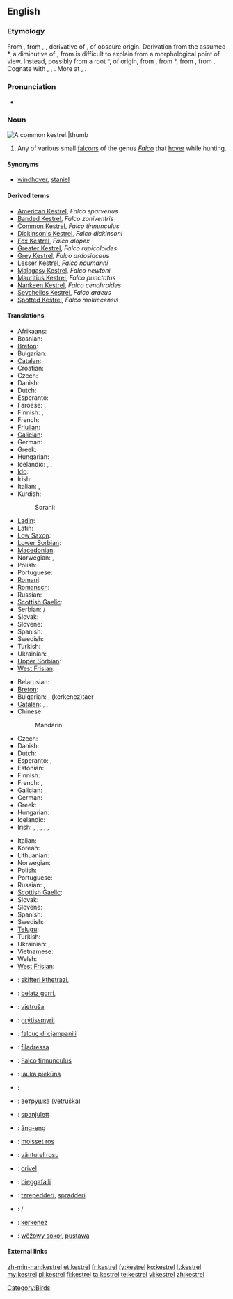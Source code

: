 ==English==

===Etymology===
From {{etyl|enm}} {{term|castrel||staniel, bird of prey|lang=enm}}, from {{etyl|frm}} {{term|cresserelle|lang=frm}}, {{term|crecerelle||bird of prey|lang=frm}}, derivative of {{term|crecelle||rattle, wooden reel|lang=frm}}, of obscure origin. Derivation from the assumed {{etyl|VL.|-}} *{{term||crepicella, *crepitacillum|lang=la}}, a diminutive of {{term|crepitaculum|crepitāculum|lang=la}}, from {{term|crepitare|crepitāre|to crackle|lang=la}} is difficult to explain from a morphological point of view. Instead, possibly from a root *{{term||krek-, *krak-|to crack, rattle, creak, emit a bird cry|lang=frm}}, of {{etyl|gem}} origin, from {{etyl|dum}} {{term|craken|crāken|to creak, crack|lang=dum}}, from {{odt}} *{{term||krakōn|to crack, creak, emit a cry|lang=odt}}, from {{proto|Germanic|krakōjanan|to emit a cry, shout|lang=en}}, from {{proto|Indo-European|gArg-|to shout|lang=en}}. Cognate with {{goh}} {{term|krahhon|krahhōn|to make a sound, crash|lang=goh}}, {{ang}} {{term|cracian||to resound|lang=ang}}, {{frm}} {{term|craquer||to emit a repeated cry|tr=used of birds|lang=fr}}. More at {{l|en|creak}}, {{l|en|crack}}.

===Pronunciation===
* {{IPA|/ˈkɛstrəl/}}

===Noun===
[[Image:Common Kestrel 1.jpg|A common '''kestrel'''.|thumb]]
{{en-noun}}

# Any of various small [[falcon]]s of the genus ''[[Falco]]'' that [[hover]] while hunting.

====Synonyms====
* {{sense|common kestrel}} [[windhover]], [[staniel]]

====Derived terms====
* [[American Kestrel]], ''Falco sparverius''
* [[Banded Kestrel]], ''Falco zoniventris''
* [[Common Kestrel]], ''Falco tinnunculus''
* [[Dickinson's Kestrel]], ''Falco dickinsoni''
* [[Fox Kestrel]], ''Falco alopex''
* [[Greater Kestrel]], ''Falco rupicoloides''
* [[Grey Kestrel]], ''Falco ardosiaceus''
* [[Lesser Kestrel]], ''Falco naumanni''
* [[Malagasy Kestrel]], ''Falco newtoni''
* [[Mauritius Kestrel]], ''Falco punctatus''
* [[Nankeen Kestrel]], ''Falco cenchroides''
* [[Seychelles Kestrel]], ''Falco araeus''
* [[Spotted Kestrel]], ''Falco moluccensis''

====Translations====
{{trans-top|any small falcon of genus ''Falco''}}
* [[Afrikaans]]: {{t-|af|valk|xs=Afrikaans}}
* Bosnian: {{t-|bs|sokol|m}}
* [[Breton]]: {{t-|br|falc'hun|xs=Breton}}
* Bulgarian: {{t+|bg|сокол|m}}
* [[Catalan]]: {{t-|ca|falcó|m}}
* Croatian: {{t-|hr|sokol|m}}
* Czech: {{t-|cs|poštolka|f}}
* Danish: {{t-|da|falk|c}}
* Dutch: {{t+|nl|valk|m}}
* Esperanto: {{t-|eo|falko|xs=Esperanto}}
* Faroese: {{t-|fo|falkur|m|xs=Faroese}}, {{t-|fo|smyril|m|xs=Faroese}}
* Finnish: {{t-|fi|jalohaukka}}, {{t+|fi|haukka}}
* French: {{t+|fr|faucon|m}}
* [[Friulian]]: {{tø|fur|falcon|m|xs=Friulian}}
* [[Galician]]: {{t-|gl|falcón|m|xs=Galician}}
* German: {{t+|de|Falke|m}}
* Greek: {{t|el|κιρκινέζι|n|tr=kirkινéζι}}
* Hungarian: {{t-|hu|vércse}}
* Icelandic: {{t+|is|fálki|m}}, {{t+|is|haukur}}, {{t+|is|valur}}
* [[Ido]]: {{t+|io|falkono|xs=Ido}}
* Irish: {{t+|ga|pocaire gaoithe|m|xs=Irish}}
* Italian: {{t+|it|falco|m}}, {{t-|it|falcone|m}}
* Kurdish:
*: Sorani: {{t-|ku|شاهین|tr=shAheen|sc=Arab}}
{{trans-mid}}
* [[Ladin]]: {{tø|lld|falcon|m|xs=Ladin}}
* Latin: {{t-|la|falco|m}}
* [[Low Saxon]]: {{t-|nds|Falk|m|xs=Low Saxon}}
* [[Lower Sorbian]]: {{tø|dsb|sokoł|m|xs=Lower Sorbian}}
* [[Macedonian]]: {{t-|mk|сокол|m|tr=sokol}}
* Norwegian: {{t-|no|falk}}, {{t+|no|hauk}}
* Polish: {{t+|pl|sokół|m}}
* Portuguese: {{t+|pt|falcão|m}}
* [[Romani]]: {{tø|rom|falkono|m|xs=Romani}}
* [[Romansch]]: {{t|rm|falcun|m|xs=Romansch}}
* Russian: {{t+|ru|пустельга|tr=pustel'gá}}
* [[Scottish Gaelic]]: {{t-|gd|speireag ruadh|f|xs=Scottish Gaelic}}
* Serbian: {{t-|sr|соко|sc=Cyrl}}/{{t-|sr|soko|m}}
* Slovak: {{t-|sk|sokol|m}}
* Slovene: {{t+|sl|sokol|f}}
* Spanish: {{t+|es|halcón|m}},
* Swedish: {{t+|sv|falk|c}}
* Turkish: {{t+|tr|kerkenez}}
* Ukrainian: {{t-|uk|сокіл|m|tr=sokil|xs=Ukrainian}}, {{t-|uk|сапсан|m|tr=sapsan|xs=Ukrainian}}
* [[Upper Sorbian]]: {{t-|hsb|sokoł|m|xs=Upper Sorbian}}
* [[West Frisian]]: {{t-|fy|falk|m|xs=West Frisian}}
{{trans-bottom}}

{{trans-top|''Falco tinnunculus''}}
* Belarusian: {{t|be|звычайнага пустальга|xs=Belarusian}}
* [[Breton]]: {{t|br|falc’hun logotaer|xs=Breton}}
* Bulgarian: {{t|bg|черношипа ветрушка|tr=černošipa vetruška}}, {{t|bg|керкенез}} (kerkenez)taer
* [[Catalan]]: {{t|ca|xoriguer|m}}, {{t|ca|xoriguer gros|m}}, {{t|ca|xoriguer comú|m}}
* Chinese:
*: Mandarin: {{t|cmn|一种鹰|sc=Hani}}
* Czech: {{t-|cs|poštolka obecná|f}}
* Danish: {{t|da|tårnfalk}}
* Dutch: {{t+|nl|torenvalk|m}}
* Esperanto: {{t|eo|turfalko|xs=Esperanto}}, {{t|eo|kestrelo|xs=Esperanto}}
* Estonian: {{t|et|tuuletallaja}}
* Finnish: {{t-|fi|tuulihaukka}}
* French: {{t|fr|faucon crécerelle|m}}, {{t+|fr|crécerelle|f}}
* [[Galician]]: {{t|gl|lagarteiro|xs=Galician}}, {{t|gl|peneireiro|xs=Galician}}
* German: {{t+|de|Turmfalke|m}}
* Greek: {{t|el|βραχοκιρκίνεζο|n|tr=brachokirkínezo}}
* Hungarian: {{t+|hu|vörös vércse}}
* Icelandic: {{t+|is|turnfálki}}
* Irish: {{t-|ga|bod gaoithe|m|xs=Irish}}, {{t-|ga|bodaire gaoithe|m|xs=Irish}}, {{t+|ga|pocaire gaoithe|m|xs=Irish}}, {{t-|ga|pocaire gaoithe coiteann|m|xs=Irish}}, {{t+|ga|seabhac buí|m|xs=Irish}}, {{t-|ga|seabhac gaoithe|m|xs=Irish}}
{{trans-mid}}
* Italian: {{t-|it|gheppio|m}}
* Korean: {{t-|ko|황조롱이|tr=hwangjorongi|sc=Hang}}
* Lithuanian: {{t+|lt|pelėsakalis|xs=Lithuanian}}
* Norwegian: {{t|no|tårnfalk}}
* Polish: {{t+|pl|pustułka|f}}
* Portuguese: {{t|pt|peneireiro-vulgar|m}}
* Russian: {{t|ru|пустельга обыкновенная|f|tr=pust'el'gá obyknov'énnaja}}, {{t+|ru|пустельга|f|tr=pust'el'gá}}
* [[Scottish Gaelic]]: {{t-|gd|clamhan ruadh|m|xs=Scottish Gaelic}}
* Slovak: {{t|sk|sokol myšiar}}
* Slovene: {{t|sl|navádna postôvka|f}}
* Spanish: {{t-|es|cernícalo común|m}}
* Swedish: {{t+|sv|tornfalk|c}}
* [[Telugu]]: {{t|te|నామవాచకం}}
* Turkish: {{t|tr|bayağı kerkenez}}
* Ukrainian: {{t|uk|боривiтер|tr=boriviter|xs=Ukrainian}}, {{t|uk|постiльга|tr=postil'ga|xs=Ukrainian}}
* Vietnamese: {{t|vi|chim cắt|xs=Vietnamese}}
* Welsh: {{t|cy|cudyll coch|xs=Welsh}}
* [[West Frisian]]: {{t-|fy|reade wikel|xs=West Frisian}}
{{trans-bottom}}

{{checktrans-top}}
* {{ttbc|sq}}: [[skifteri kthetrazi]], {{t|sq|petriti|xs=Albanian}}
* {{ttbc|eu}}: [[belatz gorri]], {{t|eu|belatz handi|xs=Basque}}
* {{ttbc|hr}}: [[vjetruša]]
* {{ttbc|Faroese}}: [[grýtissmyril]]
* {{ttbc|Friulian}}: [[falcuç di cjampanili]]
* {{ttbc|Ladin}}: [[filadressa]]
* {{ttbc|Latin}}: [[Falco tinnunculus]] {{m}} <!-- It's "scientific", but is it Latin? I'd suppose that the Romans called kestrel sthg else.-->
* {{ttbc|lv}}: [[lauka piekūns]]
* {{ttbc|Lithuanian}}: {{t+|lt|sakalis|xs=Lithuanian}} <!-- de.wikt has sakalas -->
* {{ttbc|mk}}: [[ветрушка]] ([[vetruška]])
{{trans-mid}}
* {{ttbc|mt}}: [[spanjulett]]
* {{ttbc|nan}}: [[âng-eng]]
* {{ttbc|oc}}: [[moisset ros]]
* {{ttbc|ro}}: [[vânturel rosu]]
* {{ttbc|Romansch}}: [[crivel]]
* {{ttbc|Sami}}: [[bieggafálli]]
* {{ttbc|Sardinian}}: [[tzrepedderi]], [[spradderi]]
* {{ttbc|sr}}: {{t|sr|ветрушка|sc=Cyrl}}/{{t|sr|vetruška}}
* {{ttbc|tr}}: [[kerkenez]]
* {{ttbc|Upper Sorbian}}: [[wěžowy sokoł]], [[pustawa]]
{{trans-bottom}}

====External links====
{{projectlinks|pedia}}
{{projectlinks|disambig}}

[[Category:Birds]]

[[zh-min-nan:kestrel]]
[[et:kestrel]]
[[fr:kestrel]]
[[fy:kestrel]]
[[ko:kestrel]]
[[lt:kestrel]]
[[my:kestrel]]
[[pl:kestrel]]
[[fi:kestrel]]
[[ta:kestrel]]
[[te:kestrel]]
[[vi:kestrel]]
[[zh:kestrel]]